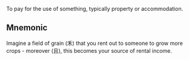 To pay for the use of something, typically property or accommodation.

## Mnemonic

Imagine a field of grain (禾) that you rent out to someone to grow more crops - moreover (且), this
becomes your source of rental income.
